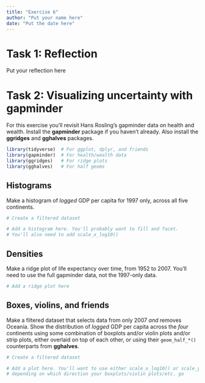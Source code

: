 ```yaml
---
title: "Exercise 6"
author: "Put your name here"
date: "Put the date here"
---
```


# Task 1: Reflection

Put your reflection here


# Task 2: Visualizing uncertainty with gapminder

For this exercise you'll revisit Hans Rosling's gapminder data on health and wealth. Install the **gapminder** package if you haven't already. Also install the **ggridges** and **gghalves** packages.

```r
library(tidyverse)  # For ggplot, dplyr, and friends
library(gapminder)  # For health/wealth data
library(ggridges)   # For ridge plots
library(gghalves)   # For half geoms
```

## Histograms

Make a histogram of *logged* GDP per capita for 1997 only, across all five continents. 

```r
# Create a filtered dataset
```

```r
# Add a histogram here. You'll probably want to fill and facet.
# You'll also need to add scale_x_log10()
```


## Densities

Make a ridge plot of life expectancy over time, from 1952 to 2007. You'll need to use the full gapminder data, not the 1997-only data.

```r
# Add a ridge plot here
```


## Boxes, violins, and friends

Make a filtered dataset that selects data from only 2007 *and* removes Oceania. Show the distribution of *logged* GDP per capita across the *four* continents using some combination of boxplots and/or violin plots and/or strip plots, either overlaid on top of each other, or using their `geom_half_*()` counterparts from **gghalves**.

```r
# Create a filtered dataset
```

```r
# Add a plot here. You'll want to use either scale_x_log10() or scale_y_log10(),
# depending on which direction your boxplots/violin plots/etc. go
```
